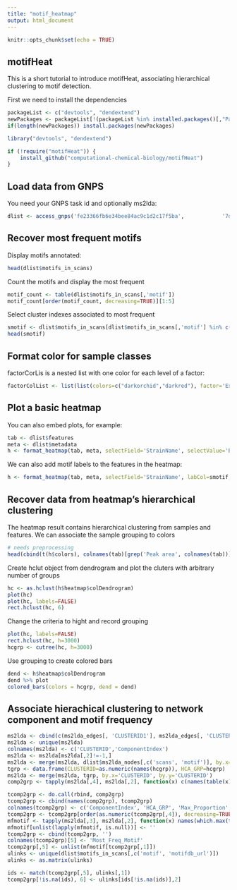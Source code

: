 ```yaml
---
title: "motif_heatmap"
output: html_document
---
```


```r
knitr::opts_chunk$set(echo = TRUE)
```

## motifHeat

This is a short tutorial to introduce motifHeat, associating hierarchical clustering to motif detection.

First we need to install the dependencies

```r
packageList <- c("devtools", "dendextend")
newPackages <- packageList[!(packageList %in% installed.packages()[,"Package"])]
if(length(newPackages)) install.packages(newPackages)

library("devtools", "dendextend")

if (!require("motifHeat")) {
    install_github("computational-chemical-biology/motifHeat")
}
```

## Load data from GNPS

You need your GNPS task id and optionally ms2lda:

```r
dlist <- access_gnps('fe23366fb6e34bee84ac9c1d2c17f5ba',            '7d7e7ed46a954dcbbf3b537e05c9792f')
```

## Recover most frequent motifs

Display motifs annotated:
```r
head(dlist$motifs_in_scans)
```

Count the motifs and display the most frequent

```r
motif_count <- table(dlist$motifs_in_scans[,'motif'])
motif_count[order(motif_count, decreasing=TRUE)][1:5]
```

Select cluster indexes associated to most frequent

```r
smotif <- dlist$motifs_in_scans[dlist$motifs_in_scans[,'motif'] %in% c('motif_445'), c('scan', 'motif')]
head(smotif)
```

## Format color for sample classes

factorCorLis is a nested list with one color for each level of a factor:
```r
factorColList <- list(list(colors=c("darkorchid","darkred"), factor='Extraction'), list(colors=c("green", "darkgreen"), factor='Trimethoprim'))
```


## Plot a basic heatmap

You can also embed plots, for example:

```r
tab <- dlist$features
meta <- dlist$metadata
h <- format_heatmap(tab, meta, selectField='StrainName', selectValue='Burkholderia dolosa AU0645  Genomovar type VI', factorColList=factorColList)
```
We can also add motif labels to the features in the heatmap:

```r
h <- format_heatmap(tab, meta, selectField='StrainName', labCol=smotif, selectValue='Burkholderia dolosa AU0645  Genomovar type VI', factorColList=factorColList)
```

## Recover data from heatmap's hierarchical clustering

The heatmap result contains hierarchical clustering from samples and features. We can associate the sample grouping to colors
```r
# needs preprocessing
head(cbind(t(h$colors), colnames(tab)[grep('Peak area', colnames(tab))])[h$heatmap$rowInd,])

```

Create hclut object from dendrogram and plot the cluters with arbitrary number of groups

```r
hc <- as.hclust(h$heatmap$colDendrogram)
plot(hc)
plot(hc, labels=FALSE)
rect.hclust(hc, 6)
```

Change the criteria to hight and record grouping

```r
plot(hc, labels=FALSE)
rect.hclust(hc, h=3000)
hcgrp <- cutree(hc, h=3000)
```

Use grouping to create colored bars

```r
dend <- h$heatmap$colDendrogram
dend %>% plot 
colored_bars(colors = hcgrp, dend = dend) 
```

## Associate hierachical clustering to network component and motif frequency

```r
ms2lda <- cbind(c(ms2lda_edges[, 'CLUSTERID1'], ms2lda_edges[, 'CLUSTERID2']), rep(ms2lda_edges[, 'ComponentIndex'], 2))
ms2lda <- unique(ms2lda)
colnames(ms2lda) <- c('CLUSTERID','ComponentIndex')
ms2lda <- ms2lda[ms2lda[,2]!=-1,]
ms2lda <- merge(ms2lda, dlist$ms2lda_nodes[,c('scans', 'motif')], by.x='CLUSTERID', by.y='scans')
tgrp <- data.frame(CLUSTERID=as.numeric(names(hcgrp)), HCA_GRP=hcgrp) 
ms2lda <- merge(ms2lda, tgrp, by.x='CLUSTERID', by.y='CLUSTERID')
comp2grp <- tapply(ms2lda[,4], ms2lda[,2], function(x) c(names(table(x))[which.max(table(x))], max(table(x))/length(x), length(x)))

tcomp2grp <- do.call(rbind, comp2grp)
tcomp2grp <- cbind(names(comp2grp), tcomp2grp)
colnames(tcomp2grp) <- c('ComponentIndex', 'HCA_GRP', 'Max_Proportion', 'Total_Nodes')
tcomp2grp <- tcomp2grp[order(as.numeric(tcomp2grp[,4]), decreasing=TRUE),]
mfmotif <- tapply(ms2lda[,3], ms2lda[,2], function(x) names(which.max(table(unlist(sapply(x, strsplit, ',')))))) 
mfmotif[unlist(lapply(mfmotif, is.null))] <- '' 
tcomp2grp <- cbind(tcomp2grp, '') 
colnames(tcomp2grp)[5] <- 'Most_Freq_Motif' 
tcomp2grp[,5] <- unlist(mfmotif[tcomp2grp[,1]]) 
ulinks <- unique(dlist$motifs_in_scans[,c('motif', 'motifdb_url')]) 
ulinks <- as.matrix(ulinks) 

ids <- match(tcomp2grp[,5], ulinks[,1])
tcomp2grp[!is.na(ids), 6] <- ulinks[ids[!is.na(ids)],2]

```

